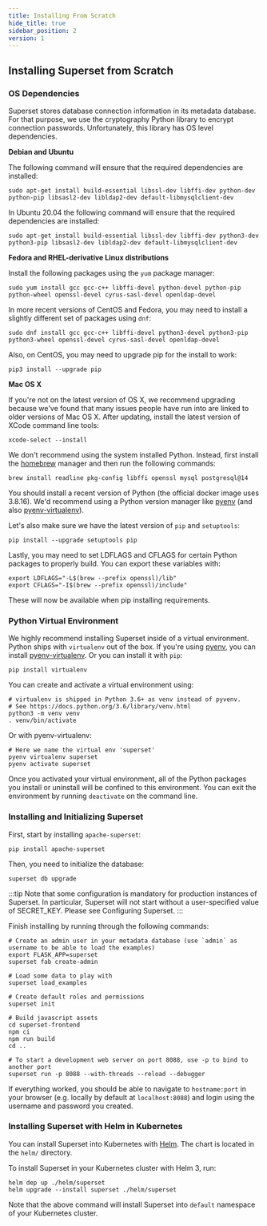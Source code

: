 ```yaml
---
title: Installing From Scratch
hide_title: true
sidebar_position: 2
version: 1
---
```


## Installing Superset from Scratch

### OS Dependencies

Superset stores database connection information in its metadata database. For that purpose, we use
the cryptography Python library to encrypt connection passwords. Unfortunately, this library has OS
level dependencies.

**Debian and Ubuntu**

The following command will ensure that the required dependencies are installed:

```
sudo apt-get install build-essential libssl-dev libffi-dev python-dev python-pip libsasl2-dev libldap2-dev default-libmysqlclient-dev
```

In Ubuntu 20.04 the following command will ensure that the required dependencies are installed:

```
sudo apt-get install build-essential libssl-dev libffi-dev python3-dev python3-pip libsasl2-dev libldap2-dev default-libmysqlclient-dev
```

**Fedora and RHEL-derivative Linux distributions**

Install the following packages using the `yum` package manager:

```
sudo yum install gcc gcc-c++ libffi-devel python-devel python-pip python-wheel openssl-devel cyrus-sasl-devel openldap-devel
```

In more recent versions of CentOS and Fedora, you may need to install a slightly different set of packages using `dnf`:

```
sudo dnf install gcc gcc-c++ libffi-devel python3-devel python3-pip python3-wheel openssl-devel cyrus-sasl-devel openldap-devel
```

Also, on CentOS, you may need to upgrade pip for the install to work:

```
pip3 install --upgrade pip
```

**Mac OS X**

If you're not on the latest version of OS X, we recommend upgrading because we've found that many
issues people have run into are linked to older versions of Mac OS X. After updating, install the
latest version of XCode command line tools:

```
xcode-select --install
```

We don't recommend using the system installed Python. Instead, first install the
[homebrew](https://brew.sh/) manager and then run the following commands:

```
brew install readline pkg-config libffi openssl mysql postgresql@14
```

You should install a recent version of Python (the official docker image uses 3.8.16). We'd recommend using a Python version manager like [pyenv](https://github.com/pyenv/pyenv) (and also [pyenv-virtualenv](https://github.com/pyenv/pyenv-virtualenv)).

Let's also make sure we have the latest version of `pip` and `setuptools`:

```
pip install --upgrade setuptools pip
```

Lastly, you may need to set LDFLAGS and CFLAGS for certain Python packages to properly build. You can export these variables with:

```
export LDFLAGS="-L$(brew --prefix openssl)/lib"
export CFLAGS="-I$(brew --prefix openssl)/include"
```

These will now be available when pip installing requirements.

### Python Virtual Environment

We highly recommend installing Superset inside of a virtual environment. Python ships with
`virtualenv` out of the box. If you're using [pyenv](https://github.com/pyenv/pyenv), you can install [pyenv-virtualenv](https://github.com/pyenv/pyenv-virtualenv). Or you can install it with `pip`:

```
pip install virtualenv
```

You can create and activate a virtual environment using:

```
# virtualenv is shipped in Python 3.6+ as venv instead of pyvenv.
# See https://docs.python.org/3.6/library/venv.html
python3 -m venv venv
. venv/bin/activate
```

Or with pyenv-virtualenv:

```
# Here we name the virtual env 'superset'
pyenv virtualenv superset
pyenv activate superset
```

Once you activated your virtual environment, all of the Python packages you install or uninstall
will be confined to this environment. You can exit the environment by running `deactivate` on the
command line.

### Installing and Initializing Superset

First, start by installing `apache-superset`:

```
pip install apache-superset
```

Then, you need to initialize the database:

```
superset db upgrade
```

:::tip 
Note that some configuration is mandatory for production instances of Superset. In particular, Superset will not start without a user-specified value of SECRET_KEY. Please see Configuring Superset.
:::

Finish installing by running through the following commands:

```
# Create an admin user in your metadata database (use `admin` as username to be able to load the examples)
export FLASK_APP=superset
superset fab create-admin

# Load some data to play with
superset load_examples

# Create default roles and permissions
superset init

# Build javascript assets
cd superset-frontend
npm ci
npm run build
cd ..

# To start a development web server on port 8088, use -p to bind to another port
superset run -p 8088 --with-threads --reload --debugger
```

If everything worked, you should be able to navigate to `hostname:port` in your browser (e.g.
locally by default at `localhost:8088`) and login using the username and password you created.

### Installing Superset with Helm in Kubernetes

You can install Superset into Kubernetes with [Helm](https://helm.sh/). The chart is located in
the `helm/` directory.

To install Superset in your Kubernetes cluster with Helm 3, run:

```
helm dep up ./helm/superset
helm upgrade --install superset ./helm/superset
```

Note that the above command will install Superset into `default` namespace of your Kubernetes
cluster.
